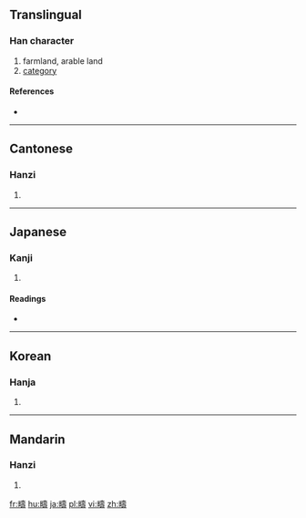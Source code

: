 {{also|畴}}
==Translingual==

===Han character===
{{Han char|rn=102|rad=田|as=14|sn=19|four=6404<sub>1</sub>|canj=田土弓戈 (WGNI)}}

# farmland, arable land
# [[category]]

====References====
* {{Han ref|kx=0766.400|dkj=21967|dj=1177.080|hdz=42553.130|uh=7587|ud=30087|bh=C3A5|bd=50085}}

----

==Cantonese==

===Hanzi===
{{yue-hanzi|jyut=cau4|y=chau4|sim=畴}}

# {{defn|lang=yue|sort=田14}}

----

==Japanese==

===Kanji===
{{ja-kanji|grade=|rs=田14}}

# {{defn|lang=ja|sort=田14}}

====Readings====
* {{ja-readings|on=[[ちゅう]] (chū)|kun=[[うね]] (une), [[たぐい]] (tagui)|nanori=}}

----

==Korean==

===Hanja===
{{ko-hanja|hangeul=주|eumhun=|rv=ju|mr=chu|y=cwu}}

# {{defn|lang=ko|sort=田14}}

----

==Mandarin==

===Hanzi===
{{cmn-hanzi|sim=畴|pin=[[chóu]] ([[chou2]]), [[pì]] ([[pi4]])|wg=ch'ou<sup>2</sup>, p'i<sup>4</sup>}}

# {{defn|lang=cmn|sort=田14}}

[[fr:疇]]
[[hu:疇]]
[[ja:疇]]
[[pl:疇]]
[[vi:疇]]
[[zh:疇]]